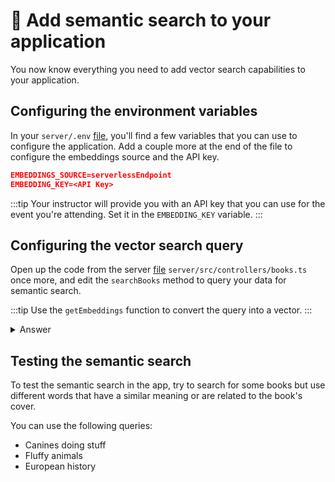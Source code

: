 
# 👐 Add semantic search to your application

You now know everything you need to add vector search capabilities to your application.

## Configuring the environment variables

In your `server/.env` [file](https://github.com/mongodb-developer/library-management-system/blob/main/server/.env), you'll find a few variables that you can use to configure the application. Add a couple more at the end of the file to configure the embeddings source and the API key.

```json
EMBEDDINGS_SOURCE=serverlessEndpoint
EMBEDDING_KEY=<API Key>
```

:::tip
Your instructor will provide you with an API key that you can use for the event you're attending. Set it in the `EMBEDDING_KEY` variable.
:::

## Configuring the vector search query

Open up the code from the server [file](https://github.com/mongodb-developer/library-management-system/blob/main/server/src/controllers/books.ts) `server/src/controllers/books.ts` once more, and edit the `searchBooks` method to query your data for semantic search.

:::tip
Use the `getEmbeddings` function to convert the query into a vector.
:::

<details>
<summary>Answer</summary>
<div>

```js
public async searchBooks(query: string): Promise<Book[]> {
  const vector = await getEmbeddings(query);
  const aggregationPipeline = [
    {
      $vectorSearch: {
        queryVector:  vector,
        path: 'embeddings',
        numCandidates: 100,
        index: 'vectorsearch',
        limit: 100,
      }
    }
  ];
  const books = await collections?.books?.aggregate(aggregationPipeline).toArray() as Book[];
  return books;
}

```
</div>
</details>

## Testing the semantic search

To test the semantic search in the app, try to search for some books but use different words that have a similar meaning or are related to the book's cover.

You can use the following queries:
- Canines doing stuff
- Fluffy animals
- European history
